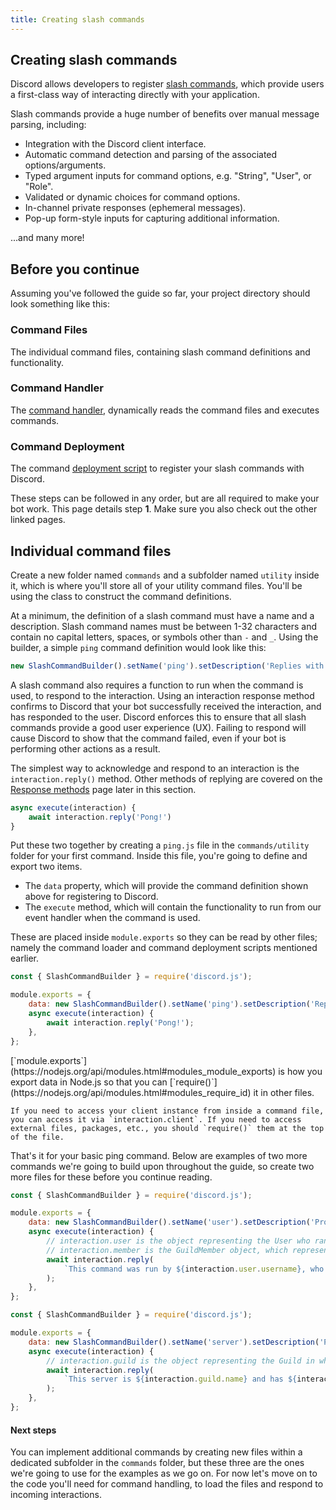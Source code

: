 ```yaml
---
title: Creating slash commands
---
```


## Creating slash commands


Discord allows developers to register [slash commands](https://discord.com/developers/docs/interactions/application-commands), which provide users a first-class way of interacting directly with your application.

Slash commands provide a huge number of benefits over manual message parsing, including:

- Integration with the Discord client interface.
- Automatic command detection and parsing of the associated options/arguments.
- Typed argument inputs for command options, e.g. "String", "User", or "Role".
- Validated or dynamic choices for command options.
- In-channel private responses (ephemeral messages).
- Pop-up form-style inputs for capturing additional information.

...and many more!

## Before you continue

Assuming you've followed the guide so far, your project directory should look something like this:

<Files>
	<Folder name="discord-bot" defaultOpen>
		<Folder name="node_modules" defaultOpen />
		<File name="config.json" />
		<File name="index.js" />
		<File name="packge-lock.json" />
		<File name="packge.json" />
	</Folder>
</Files>

<Steps>
<Step>

### Command Files

The individual command files, containing slash command definitions and functionality.

</Step>
<Step>

### Command Handler

The [command handler](/guide/legacy/app-creation/handling-commands), dynamically reads the command files and executes commands.

</Step>
<Step>

### Command Deployment

The command [deployment script](/guide/legacy/app-creation/deploying-commands) to register your slash commands with Discord.

</Step>
</Steps>

These steps can be followed in any order, but are all required to make your bot work. This page details step **1**. Make sure you also check out the other linked pages.

## Individual command files

Create a new folder named `commands` and a subfolder named `utility` inside it, which is where you'll store all of your utility command files. You'll be using the class to construct the command definitions.

At a minimum, the definition of a slash command must have a name and a description. Slash command names must be between 1-32 characters and contain no capital letters, spaces, or symbols other than `-` and `_`. Using the builder, a simple `ping` command definition would look like this:

```js
new SlashCommandBuilder().setName('ping').setDescription('Replies with Pong!');
```

A slash command also requires a function to run when the command is used, to respond to the interaction. Using an interaction response method confirms to Discord that your bot successfully received the interaction, and has responded to the user. Discord enforces this to ensure that all slash commands provide a good user experience (UX). Failing to respond will cause Discord to show that the command failed, even if your bot is performing other actions as a result.

The simplest way to acknowledge and respond to an interaction is the `interaction.reply()` method. Other methods of replying are covered on the [Response methods](/slash-commands/response-methods.md) page later in this section.

```js
async execute(interaction) {
	await interaction.reply('Pong!')
}
```

Put these two together by creating a `ping.js` file in the `commands/utility` folder for your first command. Inside this file, you're going to define and export two items.

- The `data` property, which will provide the command definition shown above for registering to Discord.
- The `execute` method, which will contain the functionality to run from our event handler when the command is used.

These are placed inside `module.exports` so they can be read by other files; namely the command loader and command deployment scripts mentioned earlier.

```js title="commands/utility/ping.js"
const { SlashCommandBuilder } = require('discord.js');

module.exports = {
	data: new SlashCommandBuilder().setName('ping').setDescription('Replies with Pong!'),
	async execute(interaction) {
		await interaction.reply('Pong!');
	},
};
```

<Callout>
	[`module.exports`](https://nodejs.org/api/modules.html#modules_module_exports) is how you export data in Node.js so that you can [`require()`](https://nodejs.org/api/modules.html#modules_require_id) it in other files.

    If you need to access your client instance from inside a command file, you can access it via `interaction.client`. If you need to access external files, packages, etc., you should `require()` them at the top of the file.

</Callout>

That's it for your basic ping command. Below are examples of two more commands we're going to build upon throughout the guide, so create two more files for these before you continue reading.

```js tab="User" title="commands/utility/user.js"
const { SlashCommandBuilder } = require('discord.js');

module.exports = {
	data: new SlashCommandBuilder().setName('user').setDescription('Provides information about the user.'),
	async execute(interaction) {
		// interaction.user is the object representing the User who ran the command
		// interaction.member is the GuildMember object, which represents the user in the specific guild
		await interaction.reply(
			`This command was run by ${interaction.user.username}, who joined on ${interaction.member.joinedAt}.`,
		);
	},
};
```

```js tab="Server" title="commands/utility/server.js"
const { SlashCommandBuilder } = require('discord.js');

module.exports = {
	data: new SlashCommandBuilder().setName('server').setDescription('Provides information about the server.'),
	async execute(interaction) {
		// interaction.guild is the object representing the Guild in which the command was run
		await interaction.reply(
			`This server is ${interaction.guild.name} and has ${interaction.guild.memberCount} members.`,
		);
	},
};
```

#### Next steps

You can implement additional commands by creating new files within a dedicated subfolder in the `commands` folder, but these three are the ones we're going to use for the examples as we go on. For now let's move on to the code you'll need for command handling, to load the files and respond to incoming interactions.
